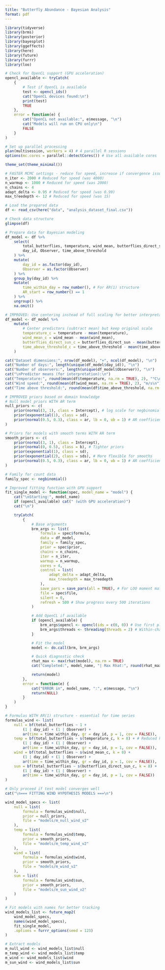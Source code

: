 ```yaml
---
title: "Butterfly Abundance - Bayesian Analysis"
format: pdf
---
```


```r
library(tidyverse)
library(brms)
library(posterior)
library(bayesplot)
library(ggeffects)
library(here)
library(future)
library(furrr)
library(loo)

# Check for OpenCL support (GPU acceleration)
opencl_available <- tryCatch(
    {
        # Test if OpenCL is available
        test <- opencl_ids()
        cat("OpenCL devices found:\n")
        print(test)
        TRUE
    },
    error = function(e) {
        cat("OpenCL not available:", e$message, "\n")
        cat("Models will run on CPU only\n")
        FALSE
    }
)

# Set up parallel processing
plan(multisession, workers = 4) # 4 parallel R sessions
options(mc.cores = parallel::detectCores()) # Use all available cores

theme_set(theme_minimal())

# FASTER MCMC settings - reduce for speed, increase if convergence issues
n_iter <- 2000 # Reduced for speed (was 4000)
n_warmup <- 1000 # Reduced for speed (was 2000)
n_chains <- 4
adapt_delta <- 0.95 # Reduced for speed (was 0.99)
max_treedepth <- 12 # Reduced for speed (was 15)
```

```r
# Load the prepared data
df <- read_csv(here("data", "analysis_dataset_final.csv"))

# Check data structure
glimpse(df)
```

```r
# Prepare data for Bayesian modeling
df_model <- df %>%
    select(
        total_butterflies, temperature, wind_mean, butterflies_direct_sun,
        day_id, Observer, time_above_threshold
    ) %>%
    mutate(
        day_id = as.factor(day_id),
        Observer = as.factor(Observer)
    ) %>%
    group_by(day_id) %>%
    mutate(
        time_within_day = row_number(), # For AR(1) structure
        AR_start = row_number() == 1
    ) %>%
    ungroup() %>%
    na.omit()

# IMPROVED: Use centering instead of full scaling for better interpretability
df_model <- df_model %>%
    mutate(
        # Center predictors (subtract mean) but keep original scale
        temperature_c = temperature - mean(temperature),
        wind_mean_c = wind_mean - mean(wind_mean),
        butterflies_direct_sun_c = butterflies_direct_sun - mean(butterflies_direct_sun),
        time_above_threshold_c = time_above_threshold - mean(time_above_threshold)
    )

cat("Dataset dimensions:", nrow(df_model), "×", ncol(df_model), "\n")
cat("Number of days:", length(unique(df_model$day_id)), "\n")
cat("Number of observers:", length(unique(df_model$Observer)), "\n")
cat("\nPredictor means (for interpretation):\n")
cat("Temperature:", round(mean(df$temperature, na.rm = TRUE), 2), "°C\n")
cat("Wind speed:", round(mean(df$wind_mean, na.rm = TRUE), 2), "m/s\n")
cat("Time above threshold:", round(mean(df$time_above_threshold, na.rm = TRUE), 2), "min\n")
```

```r
# IMPROVED priors based on domain knowledge
# Null model priors WITH AR term
null_priors <- c(
    prior(normal(3, 1), class = Intercept), # log scale for negbinomial
    prior(exponential(1), class = sd),
    prior(normal(0.5, 0.3), class = ar, lb = 0, ub = 1) # AR coefficient bounded [0,1]
)

# Priors for models with smooth terms WITH AR term
smooth_priors <- c(
    prior(normal(3, 1), class = Intercept),
    prior(normal(0, 0.5), class = b), # Tighter priors
    prior(exponential(1), class = sd),
    prior(exponential(2), class = sds), # More flexible for smooths
    prior(normal(0.5, 0.3), class = ar, lb = 0, ub = 1) # AR coefficient bounded [0,1]
)

# Family for count data
family_spec <- negbinomial()
```

```r
# Improved fitting function with GPU support
fit_single_model <- function(spec, model_name = "model") {
    cat("\nStarting:", model_name)
    if (opencl_available) cat(" (with GPU acceleration)")
    cat("\n")

    tryCatch(
        {
            # Base arguments
            brm_args <- list(
                formula = spec$formula,
                data = df_model,
                family = family_spec,
                prior = spec$prior,
                chains = n_chains,
                iter = n_iter,
                warmup = n_warmup,
                cores = 4,
                control = list(
                    adapt_delta = adapt_delta,
                    max_treedepth = max_treedepth
                ),
                save_pars = save_pars(all = TRUE), # For LOO moment matching
                file = spec$file,
                silent = 0,
                refresh = 500 # Show progress every 500 iterations
            )

            # Add OpenCL if available
            if (opencl_available) {
                brm_args$opencl <- opencl(ids = c(0, 0)) # Use first platform, first device
                brm_args$threads <- threading(threads = 2) # Within-chain parallelization
            }

            # Fit the model
            model <- do.call(brm, brm_args)

            # Quick diagnostic check
            rhat_max <- max(rhat(model), na.rm = TRUE)
            cat("Completed:", model_name, "| Max Rhat:", round(rhat_max, 3), "\n")

            return(model)
        },
        error = function(e) {
            cat("ERROR in", model_name, ":", e$message, "\n")
            return(NULL)
        }
    )
}
```

```r
# Formulas WITH AR(1) structure - essential for time series
formulas_wind <- list(
    null = bf(total_butterflies ~ 1 +
        (1 | day_id) + (1 | Observer) +
        ar(time = time_within_day, gr = day_id, p = 1, cov = FALSE)),
    temp = bf(total_butterflies ~ s(temperature_c, k = 8) + # Reduced k for stability
        (1 | day_id) + (1 | Observer) +
        ar(time = time_within_day, gr = day_id, p = 1, cov = FALSE)),
    wind = bf(total_butterflies ~ s(wind_mean_c, k = 8) +
        (1 | day_id) + (1 | Observer) +
        ar(time = time_within_day, gr = day_id, p = 1, cov = FALSE)),
    sun = bf(total_butterflies ~ s(butterflies_direct_sun_c, k = 8) +
        (1 | day_id) + (1 | Observer) +
        ar(time = time_within_day, gr = day_id, p = 1, cov = FALSE))
)


```

```r
# Only proceed if test model converges well
cat("\n=== FITTING WIND HYPOTHESIS MODELS ===\n")

wind_model_specs <- list(
    null = list(
        formula = formulas_wind$null,
        prior = null_priors,
        file = "models/m_null_wind_v2"
    ),
    temp = list(
        formula = formulas_wind$temp,
        prior = smooth_priors,
        file = "models/m_temp_wind_v2"
    ),
    wind = list(
        formula = formulas_wind$wind,
        prior = smooth_priors,
        file = "models/m_wind_v2"
    ),
    sun = list(
        formula = formulas_wind$sun,
        prior = smooth_priors,
        file = "models/m_sun_wind_v2"
    )
)

# Fit models with names for better tracking
wind_models_list <- future_map2(
    wind_model_specs,
    names(wind_model_specs),
    fit_single_model,
    .options = furrr_options(seed = 123)
)

# Extract models
m_null_wind <- wind_models_list$null
m_temp_wind <- wind_models_list$temp
m_wind <- wind_models_list$wind
m_sun_wind <- wind_models_list$sun
```

